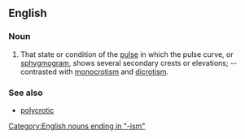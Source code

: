==English==

===Noun===
{{head|en|noun}}

# {{context|physiology|lang=en}} That state or condition of the [[pulse]] in which the pulse curve, or [[sphygmogram]], shows several secondary crests or elevations; -- contrasted with [[monocrotism]] and [[dicrotism]].

===See also===
* [[polycrotic]]

[[Category:English nouns ending in "-ism"]]
